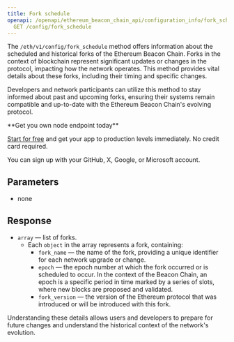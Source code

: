 ---
title: Fork schedule
openapi: /openapi/ethereum_beacon_chain_api/configuration_info/fork_schedule.json
  GET /config/fork_schedule
---

The `/eth/v1/config/fork_schedule` method offers information about the scheduled and historical forks of the Ethereum Beacon Chain. Forks in the context of blockchain represent significant updates or changes in the protocol, impacting how the network operates. This method provides vital details about these forks, including their timing and specific changes.

Developers and network participants can utilize this method to stay informed about past and upcoming forks, ensuring their systems remain compatible and up-to-date with the Ethereum Beacon Chain's evolving protocol.

<Check>
**Get you own node endpoint today**

[Start for free](https://console.chainstack.com/) and get your app to production levels immediately. No credit card required.

You can sign up with your GitHub, X, Google, or Microsoft account.
</Check>


## Parameters

* none

## Response

* `array` — list of forks.
  + Each `object` in the array represents a fork, containing:
    - `fork_name` — the name of the fork, providing a unique identifier for each network upgrade or change.
    - `epoch` — the epoch number at which the fork occurred or is scheduled to occur. In the context of the Beacon Chain, an epoch is a specific period in time marked by a series of slots, where new blocks are proposed and validated.
    - `fork_version` — the version of the Ethereum protocol that was introduced or will be introduced with this fork.

Understanding these details allows users and developers to prepare for future changes and understand the historical context of the network's evolution.